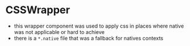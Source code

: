 
<Meta title="CSSWrapper" component={CSSWrapper} />

# CSSWrapper

-   this wrapper component was used to apply css in places where native was not applicable or hard to achieve
-   there is a `*.native` file that was a fallback for natives contexts

<Story name="CSSWrapper">
    <CSSWrapper />
</Story>
